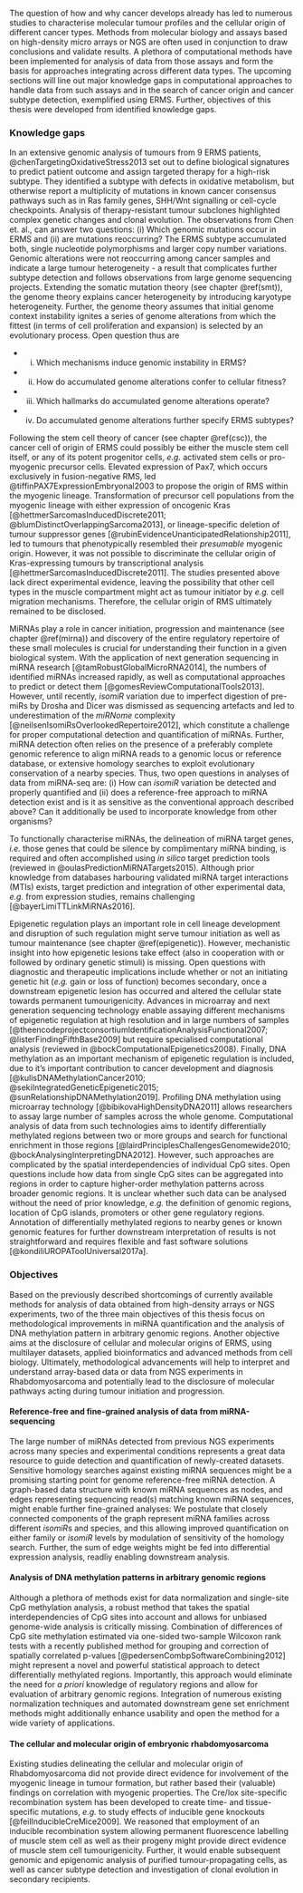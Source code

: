The question of how and why cancer develops already has led to numerous studies to characterise molecular tumour profiles and the cellular origin of different cancer types. Methods from molecular biology and assays based on high-density micro arrays or NGS are often used in conjunction to draw conclusions and validate results. A plethora of computational methods have been implemented for analysis of data from those assays and form the basis for approaches integrating across different data types. The upcoming sections will line out major knowledge gaps in computational approaches to handle data from such assays and in the search of cancer origin and cancer subtype detection, exemplified using ERMS. Further, objectives of this thesis were developed from identified knowledge gaps.

### Knowledge gaps

In an extensive genomic analysis of tumours from 9 ERMS patients, @chenTargetingOxidativeStress2013 set out to define biological signatures to predict patient outcome and assign targeted therapy for a high-risk subtype. They identified a subtype with defects in oxidative metabolism, but otherwise report a multiplicity of mutations in known cancer consensus pathways such as in Ras family genes, SHH/Wnt signalling or cell-cycle checkpoints. Analysis of therapy-resistant tumour subclones highlighted complex genetic changes and clonal evolution. The observations from Chen et. al., can answer two questions: (i) Which genomic mutations occur in ERMS and (ii) are mutations reoccurring? The ERMS subtype accumulated both, single nucleotide polymorphisms and larger copy number variations. Genomic alterations were not reoccurring among cancer samples and indicate a large tumour heterogeneity - a result that complicates further subtype detection and follows observations from large genome sequencing projects. Extending the somatic mutation theory (see chapter \@ref(smt)), the genome theory explains cancer heterogeneity by introducing karyotype heterogeneity. Further, the genome theory assumes that initial genome context instability ignites a series of genome alterations from which the fittest (in terms of cell proliferation and expansion) is selected by an evolutionary process. Open question thus are 

- (i) Which mechanisms induce genomic instability in ERMS?
- (ii) How do accumulated genome alterations confer to cellular fitness?
- (iii) Which hallmarks do accumulated genome alterations operate?
- (iv) Do accumulated genome alterations further specify ERMS subtypes?

Following the stem cell theory of cancer (see chapter \@ref(csc)), the cancer cell of origin of ERMS could possibly be either the muscle stem cell itself, or any of its potent progenitor cells, *e.g.* activated stem cells or pro-myogenic precursor cells. Elevated expression of Pax7, which occurs exclusively in fusion-negative RMS, led @tiffinPAX7ExpressionEmbryonal2003 to propose the origin of RMS within the myogenic lineage. Transformation of precursor cell populations from the myogenic lineage with either expression of oncogenic Kras [@hettmerSarcomasInducedDiscrete2011; @blumDistinctOverlappingSarcoma2013], or lineage-specific deletion of tumour suppressor genes [@rubinEvidenceUnanticipatedRelationship2011], led to tumours that phenotypically resembled their *presumable* myogenic origin. However, it was not possible to discriminate the cellular origin of Kras-expressing tumours by transcriptional analysis [@hettmerSarcomasInducedDiscrete2011]. The studies presented above lack direct experimental evidence, leaving the possibility that other cell types in the muscle compartment might act as tumour initiator by *e.g.* cell migration mechanisms. Therefore, the cellular origin of RMS ultimately remained to be disclosed.

MiRNAs play a role in cancer initiation, progression and maintenance (see chapter \@ref(mirna)) and discovery of the entire regulatory repertoire of these small molecules is crucial for understanding their function in a given biological system. With the application of next generation sequencing in miRNA research [@tamRobustGlobalMicroRNA2014], the numbers of identified miRNAs increased rapidly, as well as computational approaches to predict or detect them [@gomesReviewComputationalTools2013]. However, until recently, *isomiR* variation due to imperfect digestion of pre-miRs by Drosha and Dicer was dismissed as sequencing artefacts and led to underestimation of the *miRNome* complexity [@neilsenIsomiRsOverlookedRepertoire2012], which constitute a challenge for proper computational detection and quantification of miRNAs. Further, miRNA detection often relies on the presence of a preferably complete genomic reference to align miRNA reads to a genomic locus or reference database, or extensive homology searches to exploit evolutionary conservation of a nearby species. Thus, two open questions in analyses of data from miRNA-seq are: (i) How can *isomiR* variation be detected and properly quantified and (ii) does a reference-free approach to miRNA detection exist and is it as sensitive as the conventional approach described above? Can it additionally be used to incorporate knowledge from other organisms?

To functionally characterise miRNAs, the delineation of miRNA target genes, *i.e.* those genes that could be silence by complimentary miRNA binding, is required and often accomplished using *in silico* target prediction tools (reviewed in @oulasPredictionMiRNATargets2015). Although prior knowledge from databases harbouring validated miRNA target interactions (MTIs) exists, target prediction and integration of other experimental data, *e.g.* from expression studies, remains challenging [@bayerLimiTTLinkMiRNAs2016].

Epigenetic regulation plays an important role in cell lineage development and disruption of such regulation might serve tumour initiation as well as tumour maintenance (see chapter \@ref(epigenetic)). However, mechanistic insight into how epigenetic lesions take effect (also in cooperation with or followed by ordinary genetic stimuli) is missing. Open questions with diagnostic and therapeutic implications include whether or not an initiating genetic hit (*e.g.* gain or loss of function) becomes secondary, once a downstream epigenetic lesion has occurred and altered the cellular state towards permanent tumourigenicity. Advances in microarray and next generation sequencing technology enable assaying different mechanisms of epigenetic regulation at high resolution and in large numbers of samples [@theencodeprojectconsortiumIdentificationAnalysisFunctional2007; @listerFindingFifthBase2009] but require specialised computational analysis (reviewed in @bockComputationalEpigenetics2008). Finally, DNA methylation as an important mechanism of epigenetic regulation is included, due to it's important contribution to cancer development and diagnosis [@kulisDNAMethylationCancer2010; @sekiIntegratedGeneticEpigenetic2015; @sunRelationshipDNAMethylation2019]. Profiling DNA methylation using microarray technology [@bibikovaHighDensityDNA2011] allows researchers to assay large number of samples across the whole genome. Computational analysis of data from such technologies aims to identify differentially methylated regions between two or more groups and search for functional enrichment in those regions [@lairdPrinciplesChallengesGenomewide2010; @bockAnalysingInterpretingDNA2012]. However, such approaches are complicated by the spatial interdependencies of individual CpG sites. Open questions include how data from single CpG sites can be aggregated into regions in order to capture higher-order methylation patterns across broader genomic regions. It is unclear whether such data can be analysed without the need of prior knowledge, *e.g.* the definition of genomic regions, location of CpG islands, promoters or other gene regulatory regions. Annotation of differentially methylated regions to nearby genes or known genomic features for further downstream interpretation of results is not straightforward and requires flexible and fast software solutions [@kondiliUROPAToolUniversal2017a].

### Objectives

Based on the previously described shortcomings of currently available methods for analysis of data obtained from high-density arrays or NGS experiments, two of the three main objectives of this thesis focus on methodological improvements in miRNA quantification and the analysis of DNA methylation pattern in arbitrary genomic regions. Another objective aims at the disclosure of cellular and molecular origins of ERMS, using multilayer datasets, applied bioinformatics and advanced methods from cell biology. Ultimately, methodological advancements will help to interpret and understand array-based data or data from NGS experiments in Rhabdomyosarcoma and potentially lead to the disclosure of molecular pathways acting during tumour initiation and progression.

#### Reference-free and fine-grained analysis of data from miRNA-sequencing

The large number of miRNAs detected from previous NGS experiments across many species and experimental conditions represents a great data resource to guide detection and quantification of newly-created datasets. Sensitive homology searches against existing miRNA sequences might be a promising starting point for genome reference-free miRNA detection. A graph-based data structure with known miRNA sequences as nodes, and edges representing sequencing read(s) matching known miRNA sequences, might enable further fine-grained analyses: We postulate that closely connected components of the graph represent miRNA families across different *isomiR*s and species, and this allowing improved quantification on either family or *isomiR* levels by modulation of sensitivity of the homology search. Further, the sum of edge weights might be fed into differential expression analysis, readliy enabling downstream analysis.

#### Analysis of DNA methylation patterns in arbitrary genomic regions

Although a plethora of methods exist for data normalization and single-site CpG methylation analysis, a robust method that takes the spatial interdependencies of CpG sites into account and allows for unbiased genome-wide analysis is critically missing. Combination of differences of CpG site methylation estimated via one-sided two-sample Wilcoxon rank tests with a recently published method for grouping and correction of spatially correlated p-values [@pedersenCombpSoftwareCombining2012] might represent a novel and powerful statistical approach to detect differentially methylated regions. Importantly, this approach would eliminate the need for *a priori* knowledge of regulatory regions and allow for evaluation of arbitrary genomic regions. Integration of numerous existing normalization techniques and automated downstream gene set enrichment methods might additionally enhance usability and open the method for a wide variety of applications.

#### The cellular and molecular origin of embryonic rhabdomyosarcoma

Existing studies delineating the cellular and molecular origin of Rhabdomyosarcoma did not provide direct evidence for involvement of the myogenic lineage in tumour formation, but rather based their (valuable) findings on correlation with myogenic properties. The Cre/lox site-specific recombination system has been developed to create time- and tissue-specific mutations, *e.g.* to study effects of inducible gene knockouts [@feilInducibleCreMice2009]. We reasoned that employment of an inducible recombination system allowing permanent fluorescence labelling of muscle stem cell as well as their progeny might provide direct evidence of muscle stem cell tumourigenicity. Further, it would enable subsequent genomic and epigenomic analysis of purified tumour-propagating cells, as well as cancer subtype detection and investigation of clonal evolution in secondary recipients.
